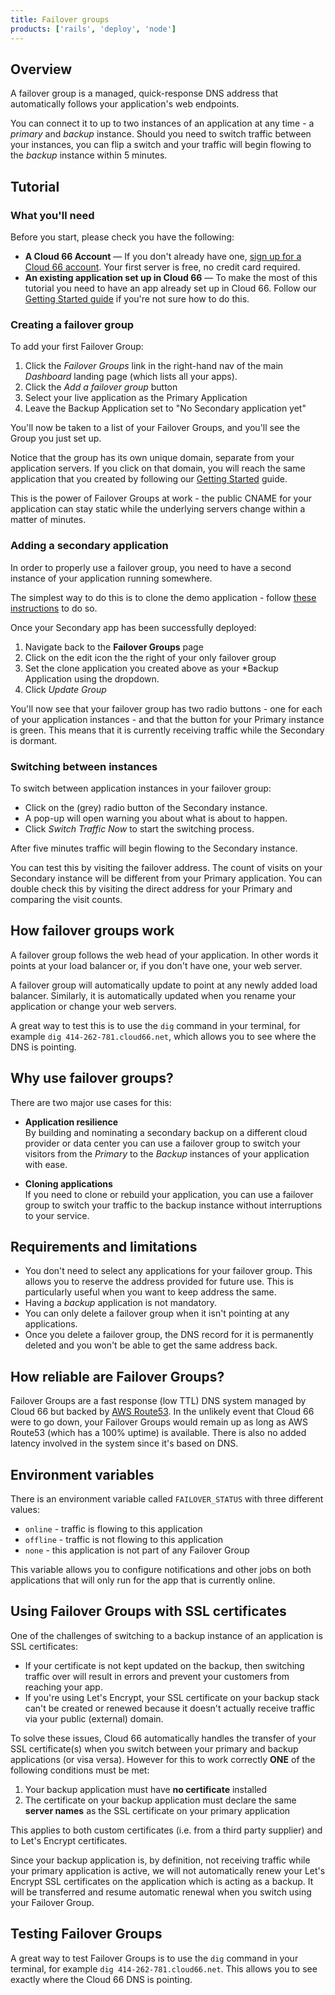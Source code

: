 ```yaml
---
title: Failover groups
products: ['rails', 'deploy', 'node']
---
```


## Overview

A failover group is a managed, quick-response DNS address that automatically follows your application's web endpoints. 

You can connect it to up to two instances of an application at any time - a _primary_ and _backup_ instance. Should you need to switch traffic between your instances, you can flip a switch and your traffic will begin flowing to the _backup_ instance within 5 minutes.

## Tutorial

### What you'll need

Before you start, please check you have the following:

* **A Cloud 66 Account** &mdash; If you don't already have one, [sign up for a Cloud 66 account](https://app.cloud66.com/users/sign_up). Your first server is free, no credit card required.
* **An existing application set up in Cloud 66** &mdash; To make the most of this tutorial you need to have an app already set up in Cloud 66. Follow our [Getting Started guide](/:product/:version?/getting-started/deploy-your-first-app) if you're not sure how to do this.

### Creating a failover group

To add your first Failover Group:

1. Click the *Failover Groups* link in the right-hand nav of the main *Dashboard* landing page (which lists all your apps). 
2. Click the *Add a failover group* button
3. Select your live application as the Primary Application
4. Leave the Backup Application set to "No Secondary application yet"

You'll now be taken to a list of your Failover Groups, and you'll see the Group you just set up. 

Notice that the group has its own unique domain, separate from your application servers. If you click on that domain, you will reach the same application that you created by following our [Getting Started](/:product/:version?/getting-started/deploy-your-first-app) guide. 

This is the power of Failover Groups at work - the public CNAME for your application can stay static while the underlying servers change within a matter of minutes.

### Adding a secondary application

In order to properly use a failover group, you need to have a second instance of your application running somewhere. 

The simplest way to do this is to clone the demo application - follow [these instructions](/:product/:version?/cloud-66-101/adding-updating-deleting#clone-an-application) to do so. 

Once your Secondary app has been successfully deployed:

1. Navigate back to the **Failover Groups** page
2. Click on the edit icon the the right of your only failover group
3. Set the clone application you created above as your *Backup Application using the dropdown.
4. Click *Update Group*

You'll now see that your failover group has two radio buttons - one for each of your application instances -  and that the button for your Primary instance is green. This means that it is currently receiving traffic while the Secondary is dormant. 

### Switching between instances

To switch between application instances in your failover group: 

* Click on the (grey) radio button of the Secondary instance. 
* A pop-up will open warning you about what is about to happen. 
* Click *Switch Traffic Now* to start the switching process.

After five minutes traffic will begin flowing to the Secondary instance. 

You can test this by visiting the failover address. The count of visits on your Secondary instance will be different from your Primary application. You can double check this by visiting the direct address for your Primary and comparing the visit counts. 

## How failover groups work

A failover group follows the web head of your application. In other words it points at your load balancer or, if you don't have one, your web server.

A failover group will automatically update to point at any newly added load balancer. Similarly, it is automatically updated when you rename your application or change your web servers.

A great way to test this is to use the `dig` command in your terminal, for example `dig 414-262-781.cloud66.net`, which allows you to see where the DNS is pointing.

## Why use failover groups?

There are two major use cases for this:

- **Application resilience**  
 By building and nominating a secondary backup on a different cloud provider or data center you can use a failover group to switch your visitors from the _Primary_ to the _Backup_ instances of your application with ease.
 
- **Cloning applications**  
 If you need to clone or rebuild your application, you can use a failover group to switch your traffic to the backup instance without interruptions to your service.

## Requirements and limitations

- You don't need to select any applications for your failover group. This allows you to reserve the address provided for future use. This is particularly useful when you want to keep address the same.
- Having a _backup_ application is not mandatory.
- You can only delete a failover group when it isn't pointing at any applications.
- Once you delete a failover group, the DNS record for it is permanently deleted and you won't be able to get the same address back.

## How reliable are Failover Groups?

Failover Groups are a fast response (low TTL) DNS system managed by Cloud 66 but backed by [AWS Route53](https://aws.amazon.com/route53/). In the unlikely event that Cloud 66 were to go down, your Failover Groups would remain up as long as AWS Route53 (which has a 100% uptime) is available. There is also no added latency involved in the system since it's based on DNS.
 
## Environment variables

There is an environment variable called `FAILOVER_STATUS` with three different values:

* `online` - traffic is flowing to this application
* `offline` - traffic is not flowing to this application
* `none` - this application is not part of any Failover Group

This variable allows you to configure notifications and other jobs on both applications that will only run for the app that is currently online.

## Using Failover Groups with SSL certificates

One of the challenges of switching to a backup instance of an application is SSL certificates: 

- If your certificate is not kept updated on the backup, then switching traffic over will result in errors and prevent your customers from reaching your app.
- If you're using Let's Encrypt, your SSL certificate on your backup stack can't be created or renewed because it doesn't actually receive traffic via your public (external) domain.

To solve these issues, Cloud 66 automatically handles the transfer of your SSL certificate(s) when you switch between your primary and backup applications (or visa versa). However for this to work correctly **ONE** of the following conditions must be met:

1. Your backup application must have **no certificate** installed 
2. The certificate on your backup application must declare the same **server names** as the SSL certificate on your primary application

This applies to both custom certificates (i.e. from a third party supplier) and to Let's Encrypt certificates.

<Callout type="info" title="SSL certs are not renewed on backup apps">
Since your backup application is, by definition, not receiving traffic while your primary application is active, we will not automatically renew your Let's Encrypt SSL certificates on the application which is acting as a backup. It will be transferred and resume automatic renewal when you switch using your Failover Group.
</Callout>

## Testing Failover Groups

A great way to test Failover Groups is to use the `dig` command in your terminal, for example `dig 414-262-781.cloud66.net`. This allows you to see exactly where the Cloud 66 DNS is pointing.
